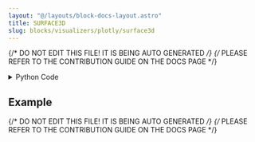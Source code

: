 ```yaml
---
layout: "@/layouts/block-docs-layout.astro"
title: SURFACE3D
slug: blocks/visualizers/plotly/surface3d
---
```


{/* DO NOT EDIT THIS FILE! IT IS BEING AUTO GENERATED */}
{/* PLEASE REFER TO THE CONTRIBUTION GUIDE ON THE DOCS PAGE */}


<PythonDocsDisplay docstring={docstring} />
<details>
<summary>Python Code</summary>

```python
import plotly.graph_objects as go  # type:ignore
from flojoy import Plotly, OrderedTriple, DataFrame, flojoy, Surface, Matrix
from nodes.VISUALIZERS.template import plot_layout
import numpy as np


@flojoy
def SURFACE3D(default: OrderedTriple | DataFrame | Surface | Matrix) -> Plotly:
    """The SURFACE3D node creates a Plotly 3D Surface visualization for a given input DataContainer.

    Inputs
    ------
    default : OrderedTriple|DataFrame|Surface|Matrix
        the DataContainer to be visualized

    Returns
    -------
    Plotly
        the DataContainer containing the Plotly 3D Surface visualization

    """

    layout = plot_layout(title="SURFACE3D")

    match default:
        case OrderedTriple():
            x = np.unique(default.x)
            y = np.unique(default.y)

            z_size = len(x) * len(y)

            # Truncate or pad the z array to match the desired size
            if z_size > len(default.z):
                z = np.pad(
                    default.z, (0, z_size - len(default.z)), mode="constant"
                ).reshape(len(y), len(x))
            else:
                z = default.z[:z_size].reshape(len(y), len(x))

            X, Y = np.meshgrid(x, y)
            if z.ndim < 2:
                num_columns = len(z) // 2
                z = np.reshape(z, (2, num_columns))
            fig = go.Figure(
                data=[go.Surface(x=X, y=Y, z=z)],
                layout=layout,
            )
        case Surface():
            x = default.x
            y = default.y
            z = default.z
            fig = go.Figure(data=[go.Surface(x=x, y=y, z=z)], layout=layout)
        case Matrix():
            m = default.m
            if m.ndim < 2:
                num_columns = len(m) // 2
                m = np.reshape(m, (2, num_columns))
            fig = go.Figure(data=[go.Surface(z=m)], layout=layout)
        case DataFrame():
            df = default.m
            fig = go.Figure(data=[go.Surface(z=df.values)], layout=layout)

    return Plotly(fig=fig)

```

[Find this Flojoy Block on GitHub](https://github.com/flojoy-ai/blocks/blob/main/blocks/VISUALIZERS/PLOTLY/SURFACE3D/SURFACE3D.py)

</details>

## Example


<GetHelpWidget />


<AppDisplay app={app} blockName="SURFACE3D" client:visible />


<Example />

{/* DO NOT EDIT THIS FILE! IT IS BEING AUTO GENERATED */}
{/* PLEASE REFER TO THE CONTRIBUTION GUIDE ON THE DOCS PAGE */}
